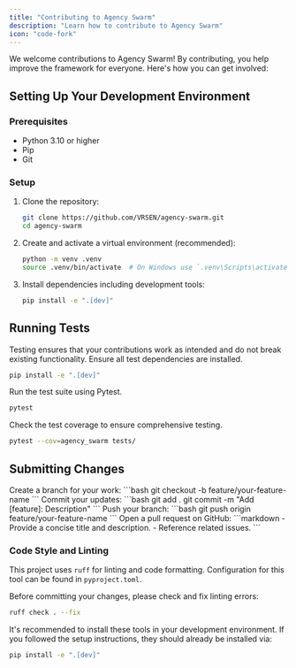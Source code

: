 ```yaml
---
title: "Contributing to Agency Swarm"
description: "Learn how to contribute to Agency Swarm"
icon: "code-fork"
---
```


We welcome contributions to Agency Swarm! By contributing, you help improve the framework for everyone. Here's how you can get involved:

## Setting Up Your Development Environment

### Prerequisites

- Python 3.10 or higher
- Pip
- Git

### Setup

1. Clone the repository:
   ```bash
   git clone https://github.com/VRSEN/agency-swarm.git
   cd agency-swarm
   ```
2. Create and activate a virtual environment (recommended):
   ```bash
   python -m venv .venv
   source .venv/bin/activate  # On Windows use `.venv\Scripts\activate`
   ```
3. Install dependencies including development tools:
   ```bash
   pip install -e ".[dev]"
   ```

## Running Tests

<Tip>
  Testing ensures that your contributions work as intended and do not break existing functionality.
</Tip>

<Steps titleSize="h3">

<Step title="Install Test Dependencies" icon="download" iconType="solid">
Ensure all test dependencies are installed.

```bash
pip install -e ".[dev]"
```

</Step>

<Step title="Run Tests" icon="play" iconType="solid">
Run the test suite using Pytest.

```bash
pytest
```

</Step>

<Step title="Check Test Coverage" icon="chart-bar" iconType="solid">
Check the test coverage to ensure comprehensive testing.

```bash
pytest --cov=agency_swarm tests/
```

</Step>

</Steps>

## Submitting Changes

<AccordionGroup>

  <Accordion title="Create Branch" icon="code-branch" iconType="solid">
    Create a branch for your work:
    ```bash
    git checkout -b feature/your-feature-name
    ```
  </Accordion>

  <Accordion title="Commit Changes" icon="git" iconType="solid">
    Commit your updates:
    ```bash
    git add .
    git commit -m "Add [feature]: Description"
    ```
  </Accordion>

  <Accordion title="Push Branch" icon="code-fork" iconType="solid">
    Push your branch:
    ```bash
    git push origin feature/your-feature-name
    ```
  </Accordion>

  <Accordion title="Open PR" icon="paper-plane" iconType="solid">
    Open a pull request on GitHub:
    ```markdown
    - Provide a concise title and description.
    - Reference related issues.
    ```
  </Accordion>

</AccordionGroup>

### Code Style and Linting

This project uses `ruff` for linting and code formatting. Configuration for this tool can be found in `pyproject.toml`.

Before committing your changes, please check and fix linting errors:

```bash
ruff check . --fix
```

It's recommended to install these tools in your development environment. If you followed the setup instructions, they should already be installed via:

```bash
pip install -e ".[dev]"
```
